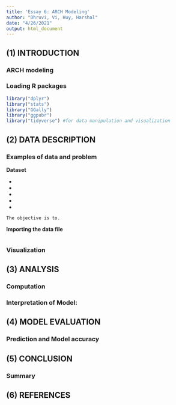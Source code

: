 ```yaml
---
title: 'Essay 6: ARCH Modeling'
author: "Dhruvi, Vi, Huy, Harshal"
date: "4/26/2021"
output: html_document
---
```


## (1) INTRODUCTION

### ARCH modeling 


### Loading R packages

```r
library("dplyr")
library("stats")
library("GGally")
library("ggpubr")
library("tidyverse") #for data manipulation and visualization
```

## (2) DATA DESCRIPTION

### Examples of data and problem

**Dataset**



+ 
+ 
+ 
+ 
+ 

`The objective is to.`

**Importing the data file**

```r

```



### Visualization



## (3) ANALYSIS

### Computation



### Interpretation of Model: 


  
## (4) MODEL EVALUATION

### Prediction and Model accuracy


## (5) CONCLUSION

### Summary



## (6) REFERENCES

 